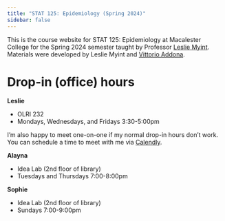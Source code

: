 ```yaml
---
title: "STAT 125: Epidemiology (Spring 2024)"
sidebar: false
---
```


This is the course website for STAT 125: Epidemiology at Macalester College for the Spring 2024 semester taught by Professor [Leslie Myint](https://www.lesliemyint.org). Materials were developed by Leslie Myint and [Vittorio Addona](https://www.macalester.edu/~addona/).

# Drop-in (office) hours

**Leslie**

- OLRI 232
- Mondays, Wednesdays, and Fridays 3:30-5:00pm

I'm also happy to meet one-on-one if my normal drop-in hours don't work. You can schedule a time to meet with me via [Calendly](https://calendly.com/lmyint).

**Alayna**

- Idea Lab (2nd floor of library)
- Tuesdays and Thursdays 7:00-8:00pm

**Sophie**

- Idea Lab (2nd floor of library)
- Sundays 7:00-9:00pm
